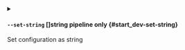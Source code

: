 
<details className="config-field -function" data-expandable="false">
<summary>

#### `--set-string` <span class="config-field-type">[]string</span> <span class="config-field-enum"></span> <span class="config-field-default -return"></span> <span class="config-field-required" data-required="false">pipeline only</span>  {#start_dev-set-string}

Set configuration as string

</summary>



</details>
